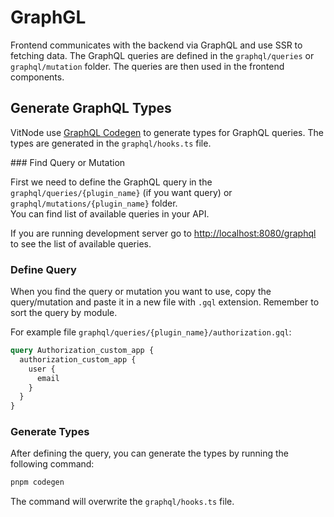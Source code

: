 
# GraphGL

Frontend communicates with the backend via GraphQL and use SSR to fetching data. The GraphQL queries are defined in the `graphql/queries` or `graphql/mutation` folder. The queries are then used in the frontend components.

## Generate GraphQL Types

VitNode use [GraphQL Codegen](https://the-guild.dev/graphql/codegen) to generate types for GraphQL queries. The types are generated in the `graphql/hooks.ts` file.

<Steps>
### Find Query or Mutation

First we need to define the GraphQL query in the `graphql/queries/{plugin_name}` (if you want query) or `graphql/mutations/{plugin_name}` folder.  
You can find list of available queries in your API.

If you are running development server go to [http://localhost:8080/graphql](http://localhost:8080/graphql) to see the list of available queries.

### Define Query

When you find the query or mutation you want to use, copy the query/mutation and paste it in a new file with `.gql` extension. Remember to sort the query by module.

For example file `graphql/queries/{plugin_name}/authorization.gql`:

```graphql
query Authorization_custom_app {
  authorization_custom_app {
    user {
      email
    }
  }
}
```

### Generate Types

After defining the query, you can generate the types by running the following command:

```bash
pnpm codegen
```

The command will overwrite the `graphql/hooks.ts` file.

</Steps>
